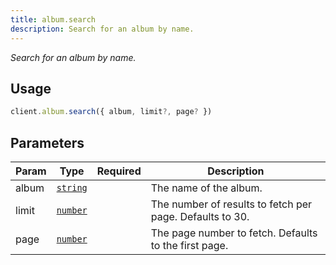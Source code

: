 ```yaml
---
title: album.search
description: Search for an album by name.
---
```



_Search for an album by name._

## Usage
```ts
client.album.search({ album, limit?, page? })
```

## Parameters
| Param | Type | Required | Description |
| --- | --- | --- | --- |
| album | [`string`][string] | <Icon name="approve-check" label="Yes" color="limegreen" size="1.5rem" /> | The name of the album. |
| limit | [`number`][number] | <Icon name="close" label="No" color="red" size="1.5rem" /> | The number of results to fetch per page. Defaults to 30. |
| page | [`number`][number] | <Icon name="close" label="No" color="red" size="1.5rem" /> | The page number to fetch. Defaults to the first page. |

[string]: https://developer.mozilla.org/en-US/docs/Web/JavaScript/Reference/Global_Objects/String
[number]: https://developer.mozilla.org/en-US/docs/Web/JavaScript/Reference/Global_Objects/Number